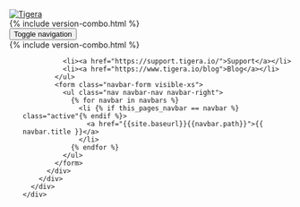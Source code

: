 <nav id="toplevel-nav" class="navbar navbar-default navbar-fixed-top">
    <div class="row">
      <div class="container-fluid">
        <div class="col-lg-3 col-md-3 col-sm-2 col-xs-12">
          <div class="navbar-header">
            <a class="navbar-brand" href="https://tigera.io/">
              <img alt="Tigera" src="{{site.baseurl}}/images/brand.png">
            </a>
          </div>
        </div>
        <div class="col-lg-3 col-md-1 col-sm-2 hidden-xs"></div>
        <div class="clearfix visible-xs"></div>
        <div class="col-lg-4 col-md-6 col-sm-5 col-xs-10">
          <div class="input-group">
            <div class="input-group-btn">
              <div class="version-combo  hidden-xs">
               {% include version-combo.html %}
              </div>
            </div>
            <div class="search">
              <div class="search-input-container" data-toggle="popover" data-placement="bottom"></div>
              <div class="search-container">
                <div class="search-container__results"></div>
                <div class="search-container__pagination"></div>
                <div class="search-powered-by" ></div>
              </div>
            </div>
          </div>
        </div>
        <div class="col-xs-1 visible-xs">
        <!-- Hamburger menu for mobile -->
          <button type="button" class="navbar-toggle collapsed " data-toggle="collapse" data-target="#tigera-navbar" aria-expanded="false" aria-controls="tigera-navbar">
            <span class="sr-only">Toggle navigation</span>
            <span class="icon-bar"></span>
            <span class="icon-bar"></span>
            <span class="icon-bar"></span>
          </button>
        </div>
        <!-- Left brand image -->
        <div class="clearfix visible-xs"></div>
        <div id="tigera-navbar" class="navbar-collapse collapse">
          <div class="col-md-2 col-sm-2 no-margin no-padding version-combo visible-xs">
            {% include version-combo.html %}
          </div>
          <div class="col-md-2 col-sm-2 no-margin no-padding">
            <ul class="nav navbar-nav navbar-right">

              <li><a href="https://support.tigera.io/">Support</a></li>
              <li><a href="https://www.tigera.io/blog">Blog</a></li>
            </ul>
            <form class="navbar-form visible-xs">
              <ul class="nav navbar-nav navbar-right">
                {% for navbar in navbars %}
                  <li {% if this_pages_navbar == navbar %} class="active"{% endif %}>
                    <a href="{{site.baseurl}}{{navbar.path}}">{{ navbar.title }}</a>
                  </li>
                {% endfor %}
              </ul>
            </form>
          </div>
        </div>
      </div>
    </div>
  </nav>
